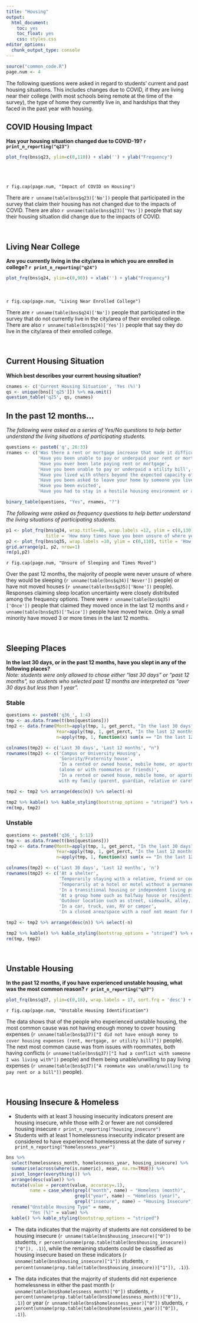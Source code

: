 ```yaml
---
title: "Housing"
output: 
  html_document: 
    toc: yes
    toc_float: yes
    css: styles.css
editor_options: 
  chunk_output_type: console
---
```


```r
source("common_code.R")
page.num <- 4
```

The following questions were asked in regard to students' current and past housing situations. This includes changes due to COVID, if they are living near their college (with most schools being remote at the time of the survey), the type of home they currently live in, and hardships that they faced in the past year with housing. 

## COVID Housing Impact
**Has your housing  situation changed due to COVID-19? `r print_n_reporting("q23")`**

<div class = "row">
<div class = "col-md-6">
```r
plot_frq(bns$q23, ylim=c(0,110)) + xlab('') + ylab("Frequency")
```
</div>
  
<div class = "col-md-5">
<br><br><br>`r fig.cap(page.num, "Impact of COVID on Housing")` <br> 

There are `r unname(table(bns$q23)['No'])` people that participated in the survey that claim their housing has not changed due to the impacts of COVID. There are also `r unname(table(bns$q23)['Yes'])` people that say their housing situation did change due to the impacts of COVID.
</div>
</div>

<br />

## Living Near College
**Are you currently living in the city/area in which you are enrolled in college? `r print_n_reporting("q24")`**

<div class = "row">
<div class = "col-md-6">
```r
plot_frq(bns$q24, ylim=c(0,90)) + xlab('') + ylab("Frequency")
```
</div>
  
<div class = "col-md-5">
<br><br>`r fig.cap(page.num, "Living Near Enrolled College")` <br>

There are `r unname(table(bns$q24)['No'])` people that participated in the survey that do not currently live in the city/area of their enrolled college. There are also `r unname(table(bns$q24)['Yes'])` people that say they do live in the city/area of their enrolled college.

</div>
</div>

<br />

## Current Housing Situation
**Which best describes your current housing situation?**
```r
cnames <- c('Current Housing Situation', 'Yes (%)')
qs <- unique(bns[['q25']]) %>% na.omit()
question_table('q25', qs, cnames)
```

## In the past 12 months...
*The following were asked as a series of Yes/No questions to help better understand the living situations of participating students.*
```r
questions <- paste0('q', 26:33)
rnames <- c('Was there a rent or mortgage increase that made it difficult to pay',
            'Have you been unable to pay or underpaid your rent or mortgage',
            'Have you ever been late paying rent or mortgage',
            'Have you been unable to pay or underpaid a utility bill',
            'Have you lived with others beyond the expected capacity of your house or apartment',
            'Have you been asked to leave your home by someone you lived with',
            'Have you been evicted',
            'Have you had to stay in a hostile housing environment or abusive relationship because you had no other place to live')

binary_table(questions, "Yes", rnames, "?")
```

*The following were asked as frequency questions to help better understand the living situations of participating students.* <br>
```r
p1 <- plot_frq(bns$q34, wrap.title=40, wrap.labels =12, ylim = c(0,130), 
               title = 'How many times have you been unsure of where you were going to sleep at night?') + xlab('') + ylab("Frequency")
p2 <- plot_frq(bns$q35, wrap.labels =10, ylim = c(0,110), title = 'How many times have you moved?') + xlab('')
grid.arrange(p1, p2, nrow=1)
rm(p1,p2)
```
`r fig.cap(page.num, "Unsure of Sleeping and Times Moved")`

Over the past 12 months, the majority of people were never unsure of where they would be sleeping (`r unname(table(bns$q34)['Never'])` people) or have not moved houses (`r unname(table(bns$q35)['None'])` people). Responses claiming sleep location uncertainty were closely distributed among the frequency options. There were `r unname(table(bns$q35)['Once'])` people that claimed they moved once in the last 12 months and `r unname(table(bns$q35)['Twice'])` people have moved twice. Only a small minority have moved 3 or more times in the last 12 months.

<br>

## Sleeping Places
**In the last 30 days, or in the past 12 months, have you slept in any of the following places?**  
*Note: students were only allowed to chose either "last 30 days" or "past 12 months", so students who selected past 12 months are interpreted as "over 30 days but less than 1 year". *

### Stable
```r
questions <- paste0('q36_', 1:4)
tmp <- as.data.frame(t(bns[questions]))
tmp2 <- data.frame(Month=apply(tmp, 1, get_perct, "In the last 30 days" ),
                   Year=apply(tmp, 1, get_perct, "In the last 12 months"),
                   n=apply(tmp, 1, function(x) sum(x == "In the last 12 months", na.rm=TRUE)))

colnames(tmp2) <- c('Last 30 days', 'Last 12 months', "n")
rownames(tmp2) <- c('Campus or University Housing',
                    'Sorority/Fraternity house',
                    'In a rented or owned house, mobile home, or apartment 
                    (alone or with roommates or friends)',
                    'In a rented or owned house, mobile home, or apartment 
                    with my family (parent, guardian, relative or caretaker)')

tmp2 <- tmp2 %>% arrange(desc(n)) %>% select(-n)

tmp2 %>% kable() %>% kable_styling(bootstrap_options = "striped") %>% column_spec(2, width='3.5cm') %>% column_spec(3, width='3.5cm')
rm(tmp, tmp2)
```

### Unstable
```r
questions <- paste0('q36_', 5:12)
tmp <- as.data.frame(t(bns[questions]))
tmp2 <- data.frame(Month=apply(tmp, 1, get_perct, "In the last 30 days" ),
                   Year=apply(tmp, 1, get_perct, "In the last 12 months"),
                   n=apply(tmp, 1, function(x) sum(x == "In the last 12 months", na.rm=TRUE)))

colnames(tmp2) <- c('Last 30 days', 'Last 12 months', 'n')
rownames(tmp2) <- c('At a shelter',
                    'Temporarily staying with a relative, friend or couch surfing until I find other housing',
                    'Temporarily at a hotel or motel without a permanent home to return to (not on vacation or business travel)',
                    'In a transitional housing or independent living program',
                    'At a group home such as halfway house or residential program for mental health or substance abuse',
                    'Outdoor location such as street, sidewalk, alley, park, etc.',
                    'In a car, truck, van, RV or camper',
                    'In a closed area/space with a roof not meant for human habitation such as an abandoned building, garage, tent, etc.')

tmp2 <- tmp2 %>% arrange(desc(n)) %>% select(-n)

tmp2 %>% kable() %>% kable_styling(bootstrap_options = "striped") %>% column_spec(2, width='3.5cm') %>% column_spec(3, width='3.5cm')
rm(tmp, tmp2)
```

<br>

## Unstable Housing
**In the past 12 months, if you have experienced unstable housing, what was the most common reason? `r print_n_reporting("q37")`**
```r
plot_frq(bns$q37, ylim=c(0,18), wrap.labels = 17, sort.frq = 'desc') + xlab('') + ylab("Frequency")
```
`r fig.cap(page.num, "Unstable Housing Identification")`

The data shows that of the people who experienced unstable housing, the most common cause was not having enough money to cover housing expenses (`r unname(table(bns$q37)["I did not have enough money to cover housing expenses (rent, mortgage, or utility bill)"])` people). The next most common cause was from issues with roommates, both having conflicts (`r unname(table(bns$q37)["I had a conflict with someone I was living with"])` people) and them being unable/unwilling to pay living expenses (`r unname(table(bns$q37)["A roommate was unable/unwilling to pay rent or a bill"])` people). 

<br>

## Housing Insecure & Homeless
- Students with at least 3 housing insecurity indicators present are housing insecure, while those with 2 or fewer are not considered housing insecure `r print_n_reporting("housing_insecure")`
- Students with at least 1 homelessness insecurity indicator present are considered to have experienced homelessness at the date of survey `r print_n_reporting("homelessness_year")`

```r
bns %>% 
  select(homelessness_month, homelessness_year, housing_insecure) %>%
  summarise(across(where(is.numeric), mean, na.rm=TRUE)) %>%
  pivot_longer(everything()) %>%
  arrange(desc(value)) %>%
  mutate(value = percent(value, accuracy=.1),
         name = case_when(grepl("month", name) ~ "Homeless (month)",
                          grepl("year", name) ~ "Homeless (year)",
                          grepl("insecure", name) ~ "Housing Insecure")) %>% 
  rename("Unstable Housing Type" = name,
         "Yes (%)" = value) %>%
  kable() %>% kable_styling(bootstrap_options = "striped")
```

- The data indicates that the majority of students are not considered to be housing insecure (`r unname(table(bns$housing_insecure)["0"])` students, `r percent(unname(prop.table(table(bns$housing_insecure))["0"]), .1)`), while the remaining students could be classified as housing insecure based on these indicators (`r unname(table(bns$housing_insecure)["1"])` students, `r percent(unname(prop.table(table(bns$housing_insecure))["1"]), .1)`).

- The data indicates that the majority of students did not experience homelessness in either the past month (`r unname(table(bns$homelessness_month)["0"])` students, `r percent(unname(prop.table(table(bns$homelessness_month))["0"]), .1)`) or year (`r unname(table(bns$homelessness_year)["0"])` students, `r percent(unname(prop.table(table(bns$homelessness_year))["0"]), .1)`). 

<br />

</details>
<br />


